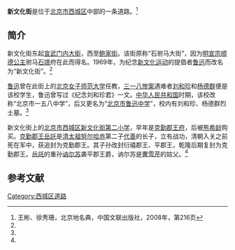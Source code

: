 {{Infobox China Road
|路牌类型 = Beijing
|道路方向 =WE
|中文道路名称 = 新文化街
|道路名称拼音 = XINWENHUA JIE
|图片 = 
|图片说明 = 
|道路属性 = 
|道路总长度 = 
|车速限制 = 
|行车线数量 = 
|所在地区 = [[北京市|北京市]][[西城区|西城区]]
|起点 = [[宣武门内大街|宣武门内大街]]
|终点 = [[鲍家街|鲍家街]]
|路段主要建筑 = [[北京市鲁迅中学|北京市鲁迅中学]]<br>[[北京市西城区新文化街第二小学|北京市西城区新文化街第二小学]]<br>（[[克勤郡王府|克勤郡王府]]）<br>[[镶红旗满洲都统衙门|镶红旗满洲都统衙门]]<br>[[北京市第二实验小学|北京市第二实验小学]]<br>长安兴融中心
}}
{{coord|39.90256|116.36008|display=title}}
'''新文化街'''是位于[[北京市|北京市]][[西城区|西城区]]中部的一条道路。<ref name=bjdmd>王彬、徐秀珊，北京地名典，中国文联出版社，2008年，第216页</ref>

==简介==
新文化街东起[[宣武门内大街|宣武门内大街]]，西至[[鲍家街|鲍家街]]。该街原称“石驸马大街”，因为[[明宣宗|明宣宗]][[顺德公主|顺德公主]]驸马[[石璟|石璟]]府在此而得名。1969年，为纪念[[新文化运动|新文化运动]]的提倡者[[鲁迅|鲁迅]]而改名为“新文化街”。<ref name=bjdmd/>

[[鲁迅|鲁迅]]曾在此街上的[[北京女子师范大学|北京女子师范大学]]任教，[[三一八惨案|三一八惨案]]遇难者[[刘和珍|刘和珍]]和[[杨德群|杨德群]]便是该校学生，鲁迅曾写过《纪念刘和珍君》一文。[[中华人民共和国|中华人民共和国]]时期，该校改称“北京市一五八中学”，后又更名为“[[北京市鲁迅中学|北京市鲁迅中学]]”，校内有刘和珍、杨德群烈士墓。<ref name=bjdmd/>

新文化街上的[[北京市西城区新文化街第二小学|北京市西城区新文化街第二小学]]，早年是[[克勤郡王府|克勤郡王府]]，后被[[熊希龄|熊希龄]]购买。[[克勤郡王|克勤郡王]][[岳託|岳託]]是[[清太祖|清太祖]][[努尔哈赤|努尔哈赤]]第二子[[代善|代善]]的长子，立有战功，清朝入关之前死在军中，获追封为克勤郡王。其子孙改封衍禧郡王、平郡王，乾隆后期复封为克勤郡王。[[岳託|岳託]]的重孙[[讷尔苏|讷尔苏]]袭平郡王爵，讷尔苏是[[曹雪芹|曹雪芹]]的姑父。<ref name=bjdmd/>

==参考文献==
{{reflist}}

[[Category:西城区道路|Category:西城区道路]]